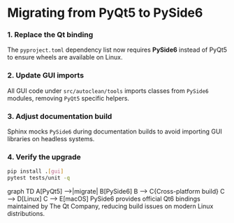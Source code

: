 
# Migrating from PyQt5 to PySide6

<Steps>

### 1. Replace the Qt binding

The `pyproject.toml` dependency list now requires **PySide6** instead of PyQt5 to ensure wheels are available on Linux.

### 2. Update GUI imports

All GUI code under `src/autoclean/tools` imports classes from `PySide6` modules, removing `PyQt5` specific helpers.

### 3. Adjust documentation build

Sphinx mocks `PySide6` during documentation builds to avoid importing GUI libraries on headless systems.

### 4. Verify the upgrade

```bash
pip install .[gui]
pytest tests/unit -q
```

</Steps>

<Mermaid>
graph TD
    A[PyQt5] -->|migrate| B[PySide6]
    B --> C{Cross-platform build}
    C --> D[Linux]
    C --> E[macOS]
</Mermaid>

<Callout>
PySide6 provides official Qt6 bindings maintained by The Qt Company, reducing build issues on modern Linux distributions.
</Callout>
